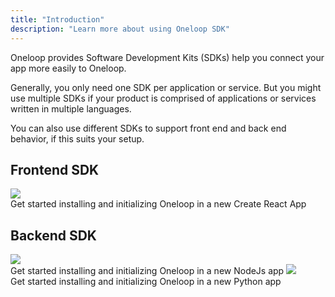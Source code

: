 ```yaml
---
title: "Introduction"
description: "Learn more about using Oneloop SDK"
---
```


Oneloop provides Software Development Kits (SDKs) help you connect your app more easily to Oneloop.

Generally, you only need one SDK per application or service. But you might use multiple SDKs if your product is comprised of applications or services written in multiple languages.

You can also use different SDKs to support front end and back end behavior, if this suits your setup.

## Frontend SDK

<CardGroup cols={2}>
  <Card title="React" href="/sdk/react">
    <img className="h-20" src="/images/react_logo.svg" />
    <br />
    <div>
      Get started installing and initializing Oneloop in a new Create React App
    </div>
  </Card>
</CardGroup>

## Backend SDK

<CardGroup cols={2}>
  <Card title="NodeJs" href="/sdk/nodejs">
    <img className=" h-20" src="/images/nodejs_logo.svg" />
    <br />
    Get started installing and initializing Oneloop in a new NodeJs app
  </Card>
  <Card title="Python" href="/sdk/python">
    <img className=" h-20" src="/images/python_logo.png" />
    <br />
    Get started installing and initializing Oneloop in a new Python app
  </Card>
</CardGroup>
